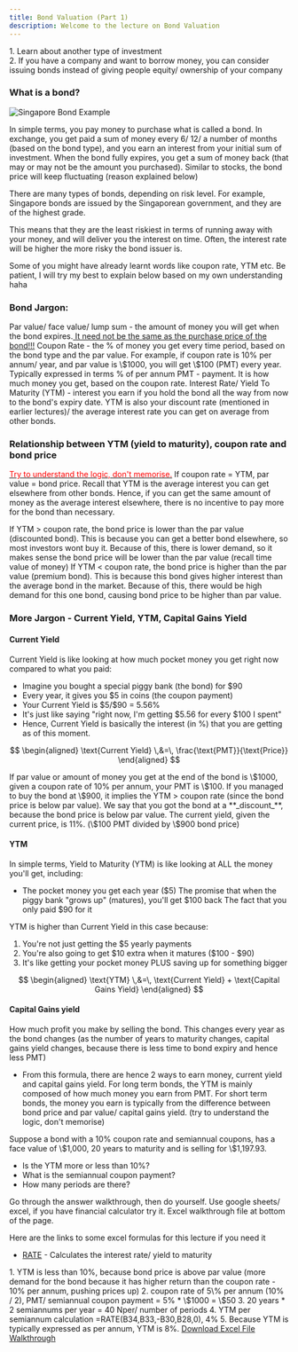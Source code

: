 ```yaml
---
title: Bond Valuation (Part 1)
description: Welcome to the lecture on Bond Valuation
---
```



<Callout title="Why Learn this?" type="info">
  1. Learn about another type of investment <br />
  2. If you have a company and want to borrow money, you can consider issuing bonds
  instead of giving people equity/ ownership of your company
</Callout>

### What is a bond?

<Image
  width={32}
  height={32}
  alt="Singapore Bond Example"
  src={SgBond}
  sizes="1000px"
  className=" w-full "
  aria-label="Singapore Bond"
/>

In simple terms, you pay money to purchase what is called a bond. In exchange, you get paid a sum of money every 6/ 12/ a number of months (based on the bond type), and you earn an interest from your initial sum of investment. When the bond fully expires, you get a sum of money back (that may or may not be the amount you purchased). Similar to stocks, the bond price will keep fluctuating (reason explained below)

There are many types of bonds, depending on risk level. For example, Singapore bonds are issued by the Singaporean government, and they are of the highest grade.

This means that they are the least riskiest in terms of running away with your money, and will deliver you the interest on time. Often, the interest rate will be higher the more risky the bond issuer is.

<Callout title="Why are you not using the correct jargon??" type="info">
  Some of you might have already learnt words like coupon rate, YTM etc. Be
  patient, I will try my best to explain below based on my own understanding
  haha
</Callout>

### Bond Jargon:

<Steps>
  <Step>
    Par value/ face value/ lump sum - the amount of money you will get when the bond expires.<u> It need not be the same as the purchase price of the bond!!!</u>
  </Step>

  <Step>
Coupon Rate - the % of money you get every time period, based on the bond type and the par value. For example, if coupon rate is 10% per annum/ year, and par value is \$1000, you will get \$100 (PMT) every year. Typically expressed in terms % of per annum
  </Step>
    <Step>
PMT - payment. It is how much money you get, based on the coupon rate.
  </Step>
  <Step>
Interest Rate/ Yield To Maturity (YTM) - interest you earn if you hold the bond all the way from now to the bond's expiry date. YTM is also your discount rate (mentioned in earlier lectures)/ the average interest rate you can get on average from other bonds.

  </Step>
</Steps>

### Relationship between YTM (yield to maturity), coupon rate and bond price

<u><font color="red"> Try to understand the logic, don't memorise.</font></u>
<Steps>
  <Step>
If coupon rate = YTM, par value = bond price. Recall that YTM is the average interest you can get elsewhere from other bonds. Hence, if you can get the same amount of money as the average interest elsewhere, there is no incentive to pay more for the bond than necessary.
  </Step>

  <Step>
If YTM > coupon rate, the bond price is lower than the par value (discounted bond). This is because you can get a better bond elsewhere, so most investors wont buy it. Because of this, there is lower demand, so it makes sense the bond price will be lower than the par value (recall time value of money)
  </Step>
    <Step>
If YTM < coupon rate, the bond price is higher than the par value (premium bond). This is because this bond gives higher interest than the average bond in the market. Because of this, there would be high demand for this one bond, causing bond price to be higher than par value.
  </Step>

</Steps>

### More Jargon - Current Yield, YTM, Capital Gains Yield

#### Current Yield

Current Yield is like looking at how much pocket money you get right now compared to what you paid:

- Imagine you bought a special piggy bank (the bond) for \$90
- Every year, it gives you \$5 in coins (the coupon payment)
- Your Current Yield is \$5/\$90 = 5.56%
- It's just like saying "right now, I'm getting \$5.56 for every \$100 I spent"
- Hence, Current Yield is basically the interest (in %) that you are getting as of this moment.

$$
\begin{aligned}
\text{Current Yield} \,&=\, \frac{\text{PMT}}{\text{Price}}
\end{aligned}
$$

<Callout title="Jargon Recap Time!" type="info">
If par value or amount of money you get at the end of the bond is \$1000, given a coupon rate of 10% per annum, your PMT is \$100. If you managed to buy the bond at \$900, it implies the YTM > coupon rate (since the bond price is below par value). We say that you got the bond at a **_discount_**, because the bond price is below par value. The current yield, given the current price, is 11%. (\$100 PMT divided by \$900 bond price)

</Callout>

#### YTM

In simple terms, Yield to Maturity (YTM) is like looking at ALL the money you'll get, including:

- The pocket money you get each year (\$5)
  The promise that when the piggy bank "grows up" (matures), you'll get \$100 back
  The fact that you only paid \$90 for it

YTM is higher than Current Yield in this case because:

1. You're not just getting the \$5 yearly payments
2. You're also going to get \$10 extra when it matures (\$100 - \$90)
3. It's like getting your pocket money PLUS saving up for something bigger

$$
\begin{aligned}
\text{YTM} \,&=\, \text{Current Yield} + \text{Capital Gains Yield}
\end{aligned}
$$

#### Capital Gains yield

How much profit you make by selling the bond. This changes every year as the bond changes (as the number of years to maturity changes, capital gains yield changes, because there is less time to bond expiry and hence less PMT)

- From this formula, there are hence 2 ways to earn money, current yield and capital gains yield.
  <Callout title="Long term and short term bond" type="info">
    For long term bonds, the YTM is mainly composed of how much money you earn
    from PMT. For short term bonds, the money you earn is typically from the
    difference between bond price and par value/ capital gains yield. (try to
    understand the logic, don't memorise)
  </Callout>

<Callout title="Question Time!" type="info">
Suppose a bond with a 10% coupon rate and semiannual coupons, has a face value of \$1,000, 20 years to maturity and is selling for \$1,197.93.

- Is the YTM more or less than 10%?
- What is the semiannual coupon payment?
- How many periods are there?

</Callout>
<Callout title="Note" type="info">
Go through the answer walkthrough, then do yourself. Use google sheets/ excel, if you have financial calculator try it. Excel walkthrough file at bottom of the page.
</Callout>

Here are the links to some excel formulas for this lecture if you need it

- [RATE](https://support.microsoft.com/en-us/office/rate-function-9f665657-4a7e-4bb7-a030-83fc59e748ce) - Calculates the interest rate/ yield to maturity

<Accordions>

  <Accordion title="Answer Walkthrough">
1. YTM is less than 10%, because bond price is above par value (more demand for the bond because it has higher return than the coupon rate - 10% per annum, pushing prices up)
2. coupon rate of 5\% per annum (10% / 2), PMT/ semiannual coupon payment = 5% * \$1000 = \$50
3. 20 years * 2 semiannums per year = 40 Nper/ number of periods
4. YTM per semiannum calculation =RATE(B34,B33,-B30,B28,0), 4%
5. Because YTM is typically expressed as per annum, YTM is 8%.
  </Accordion> 
</Accordions>

<a href="/finance/Bond Valuation.xlsx" download>
  Download Excel File Walkthrough
</a>
